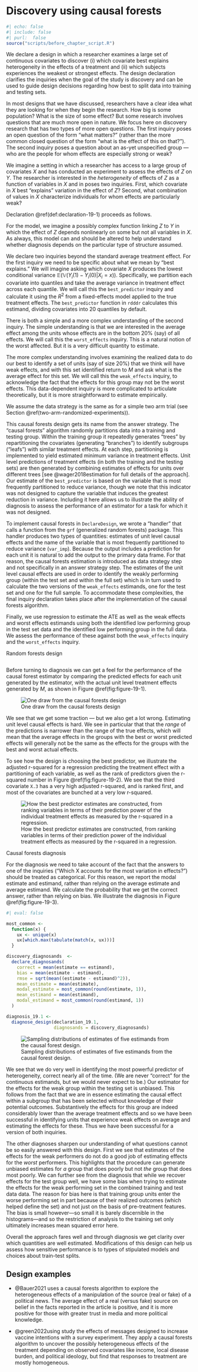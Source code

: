 # Discovery using causal forests {.unnumbered}

```r
#| echo: false
#| include: false
#| purl:  false
source("scripts/before_chapter_script.R")
```

:::: {.ddbox}
We declare a design in which a researcher examines a large set of continuous covariates to discover (i) which covariate best explains heterogeneity in the effects of a treatment and (ii) which subjects experiences the weakest or strongest effects. The design declaration clarifies the inquiries when the goal of the study is discovery and can be used to guide design decisions regarding how best to split data into training and testing sets.  
::::

In most designs that we have discussed, researchers have a clear idea what they are looking for when they begin the research. How big is some population? What is the size of some effect? But some research involves questions that are much more open in nature. We focus here on discovery research that has two types of more open questions. The first inquiry poses an open question of the form "what matters?" (rather than the more common closed question of the form "what is the effect of this on that?"). The second inquiry poses a question about an as-yet unspecified group --- who are the people for whom effects are especially strong or weak?

We imagine a setting in which a researcher has access to a large group of covariates $X$ and has conducted an experiment to assess the effects of $Z$ on $Y$. The researcher is interested in the *heterogeneity* of effects of $Z$ as a function of variables in $X$ and in poses two inquiries. First, which covariate in $X$ best "explains" variation in the effect of $Z$? Second, what combination of values in $X$ characterize individuals for whom effects are particularly weak?

Declaration \@ref(def:declaration-19-1) proceeds as follows. 

For the model, we imagine a possibly complex function linking $Z$ to $Y$ in which the effect of $Z$ depends nonlinearly on some but not all variables in $X$. As always, this model can and should be altered to help understand whether diagnosis depends on the particular type of structure assumed. 

We declare two inquiries beyond the standard average treatment effect. For the first inquiry we need to be specific about what we mean by "best explains." We will imagine asking which covariate $X$ produces the lowest conditional variance $\mathbb{E}(\mathbb{V}(Y_i(1)- Y_i(0)|X_i = x))$. Specifically, we partition each covariate into quantiles and take the average variance in treatment effect across each quantile. We will call this the `best_predictor` inquiry and calculate it using the $R^2$ from a fixed-effects model applied to the true treatment effects. The `best_predictor` function in `rdddr` calculates this estimand, dividing covariates into 20 quantiles by default.

There is both a simple and a more complex understanding of the second inquiry. The simple understanding is that we are interested in the average effect among the units whose effects are in the bottom 20% (say) of all effects. We will call this the `worst_effects` inquiry. This is a natural notion of the worst affected. But it is a very difficult quantity to estimate. 

The more complex understanding involves examining the realized data to do our best to identify a set of units (say of size 20%) that we think will have weak effects, and with this set identified return to *M* and ask what is the average effect for this set. We will call this the `weak_effects` inquiry, to acknowledge the fact that the effects for this group may not be the worst effects. This data-dependent inquiry is more complicated to articulate theoretically, but it is more straightforward to estimate empirically. 

We assume the data strategy is the same as for a simple two arm trial (see Section \@ref(two-arm-randomized-experiments)). 

This causal forests design gets its name from the answer strategy. The "causal forests" algorithm randomly partitions data into a training and testing group. Within the training group it repeatedly generates "trees" by repartitioning the covariates (generating "branches") to identify subgroups  ("leafs") with similar treatment effects. At each step, partitioning is implemented to yield estimated minimum variance in treatment effects. Unit level predictions of treatment effects (in both the training and the testing sets) are then generated by combining estimates of effects for units over different trees [see @wager2018estimation for full details of the approach]. Our estimate of the `best_predictor` is based on the variable that is most frequently partitioned to reduce variance, though we note that this indicator was not designed to capture the variable that induces the greatest reduction in variance. Including it here allows us to illustrate the ability of diagnosis to assess the performance of an estimator for a task for which it was not designed.

To implement causal forests in `DeclareDesign`, we wrote a "handler" that calls a function from the `grf` (generalized random forests) package. This handler produces two types of quantities: estimates of unit level causal effects and the name of the variable that is most frequently partitioned to reduce variance (`var_imp`). Because the output includes a prediction for each unit it is natural to add the output to the primary data frame. For that reason, the causal forests estimation is introduced as data strategy step and not specifically in an answer strategy step. The estimates of the unit level causal effects are used in order to identify the weakly performing group (within the test set and within the full set) which is in turn used to calculate the two versions of the `weak_effects` estimands, one for the test set and one for the full sample. To accommodate these complexities, the final inquiry declaration takes place after the implementation of the causal forests algorithm.

Finally, we use regression to estimate the ATE as well as the weak effects and worst effects estimands using both the identified low performing group in the test set data and the identified low performing group in the full data. We assess the performance of these against both the `weak_effects` inquiry and the `worst_effects` inquiry. 

:::{.definition #declaration-19-1} 

Random forests design

```r
```

:::

Before turning to diagnosis we can get a feel for the performance of the causal forest estimator by comparing the predicted effects for each unit generated by the estimator, with the actual unit level treatment effects generated by *M*, as shown in Figure \@ref(fig:figure-19-1).

![One draw from the causal forests design](/figures/figure-19-1){#fig:figure-19-1}

We see that we get some traction --- but we also get a lot wrong. Estimating unit level causal effects is hard. We see in particular that that the *range* of the predictions is narrower than the range of the true effects, which will mean that the average effects in the groups with the best or worst predicted effects will generally not be the same as the effects for the groups with the best and worst actual effects.

To see how the design is choosing the best predictor, we illustrate the adjusted r-squared for a regression predicting the treatment effect with a partitioning of each variable, as well as the rank of predictors given the r-squared number in Figure \@ref(fig:figure-19-2). We see that the third covariate `X.3` has a very high adjusted r-squared, and is ranked first, and most of the covariates are bunched at a very low r-squared.  

![How the best predictor estimates are constructed, from ranking variables in terms of their prediction power of the individual treatment effects as measured by the r-squared in a regression.](/figures/figure-19-2){#fig:figure-19-2}

:::{.lemma #diagnosis-19-1}

Causal forests diagnosis

For the diagnosis we need to take account of the fact that the answers to one of the inquiries ("Which X accounts for the most variation in effects?") should be treated as categorical. For this reason, we report the modal estimate and estimand, rather than relying on the average estimate and average estimand. We calculate the probability that we get the correct answer, rather than relying on bias. We illustrate the diagnosis in Figure \@ref(fig:figure-19-3).

```r
#| eval: false

most_common <- 
  function(x) {
    ux <- unique(x)
    ux[which.max(tabulate(match(x, ux)))]
  }

discovery_diagnosands  <- 
  declare_diagnosands(
    correct = mean(estimate == estimand),
    bias = mean(estimate - estimand),
    rmse = sqrt(mean((estimate - estimand)^2)),
    mean_estimate = mean(estimate),
    modal_estimate = most_common(round(estimate, 1)),
    mean_estimand = mean(estimand),
    modal_estimand = most_common(round(estimand, 1))
  )

diagnosis_19.1 <- 
  diagnose_design(declaration_19.1, 
                  diagnosands = discovery_diagnosands) 

```

![Sampling distributions of estimates of five estimands from the causal forest design.](/figures/figure-19-3){#fig:figure-19-3}

We see that we do very well in identifying the most powerful predictor of heterogeneity, correct nearly all of the time. (We are never "correct" for the continuous estimands, but we would never expect to be.)  Our estimator for the effects for the weak group within the testing set is unbiased. This follows from the fact that we are in essence estimating the causal effect within a subgroup that has been selected without knowledge of their potential outcomes. Substantively the effects for this group are indeed considerably lower than the average treatment effects and so we have been successful in identifying units that experience weak effects on average and estimating the effects for these. Thus we have been successful for a version of both inquiries.

The other diagnoses sharpen our understanding of what questions cannot be so easily answered with this design. First we see that estimates of the effects for the weak performers do not do a good job of estimating effects for the *worst* performers. This highlights that the procedure can generate unbiased estimates for *a* group that does poorly but not *the* group that does most poorly. We can further see from the diagnosis that while we recover effects for the test group well, we have some bias when trying to estimate the effects for the weak performing set in the combined training and test data data. The reason for bias here is that training group units enter the worse performing set in part because of their realized outcomes (which helped define the set) and not just on the basis of pre-treatment features. The bias is small however---so small it is barely discernible in the histograms---and so the restriction of analysis to the training set only ultimately increases mean squared error here. 

Overall the approach fares well and through diagnosis we get clarity over which quantities are well estimated. Modifications of this design can help us assess how sensitive performance is to types of stipulated models and choices about train-test splits.

:::

## Design examples

- @Bauer2021 uses a causal forests algorithm to explore the heterogeneous effects of a manipulation of the source (real or fake) of a political news. The average effect of a real (versus fake) source on belief in the facts reported in the article is positive, and it is more positive for those with greater trust in media and more political knowledge. 

- @green2022using study the effects of messages designed to increase vaccine intentions with a survey experiment. They apply a causal forests algorithm to uncover the possibly heterogeneous effects of the treatment depending on observed covariates like income, local disease burden, and political ideology, but find that responses to treatment are mostly homogeneous.
